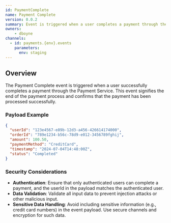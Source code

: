 ```yaml
---
id: PaymentComplete
name: Payment Complete
version: 0.0.2
summary: Event is triggered when a user completes a payment through the Payment Service
owners:
    - dboyne
channels:
  - id: payments.{env}.events
    parameters:
      env: staging
---
```



## Overview

The Payment Complete event is triggered when a user successfully completes a payment through the Payment Service. This event signifies the end of the payment process and confirms that the payment has been processed successfully.

<NodeGraph />

### Payload Example

```json title="Payload example"
{
  "userId": "123e4567-e89b-12d3-a456-426614174000",
  "orderId": "789e1234-b56c-78d9-e012-3456789fghij",
  "amount": 100.50,
  "paymentMethod": "CreditCard",
  "timestamp": "2024-07-04T14:48:00Z",
  "status": "Completed"
}
```

### Security Considerations

- **Authentication**: Ensure that only authenticated users can complete a payment, and the userId in the payload matches the authenticated user.
- **Data Validation**: Validate all input data to prevent injection attacks or other malicious input.
- **Sensitive Data Handling**: Avoid including sensitive information (e.g., credit card numbers) in the event payload. Use secure channels and encryption for such data.

<Footer />